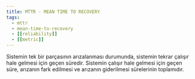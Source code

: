 ```yaml
---
title: MTTR - MEAN TIME TO RECOVERY
tags:
  - mttr
  - mean-time-to-recovery
  - [[reliability]]
  - [[metric]]
---
```


Sistemin tek bir parçasının arızalanması durumunda, sistemin tekrar çalışır hale gelmesi için geçen süredir. Sistemin çalışır hale gelmesi için geçen süre, arızanın fark edilmesi ve arızanın giderilmesi sürelerinin toplamıdır.
